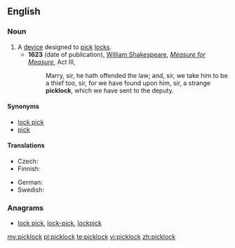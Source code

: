 ==English==

===Noun===
{{en-noun}}

# A [[device]] designed to [[pick]] [[lock]]s.
#* '''1623''' (date of publication), [[w:William Shakespeare|William Shakespeare]], ''[[w:Measure for Measure|Measure for Measure]]'', Act III,
#*: Marry, sir, he hath offended the law; and, sir, we take him to be a thief too, sir, for we have found upon him, sir, a strange '''picklock''', which we have sent to the deputy.

====Synonyms====
* [[lock pick]]
* [[pick]]

====Translations====
{{trans-top|device designed to pick locks}}
* Czech: {{t-|cs|paklíč|m}}
* Finnish: {{t+|fi|tiirikka}}
{{trans-mid}}
* German: {{t+|de|Dietrich|m}}
* Swedish: {{t|sv|dyrk}}
{{trans-bottom}}

===Anagrams===
* [[lock pick#English|lock pick]], [[lock-pick#English|lock-pick]], [[lockpick#English|lockpick]]

[[my:picklock]]
[[pl:picklock]]
[[te:picklock]]
[[vi:picklock]]
[[zh:picklock]]